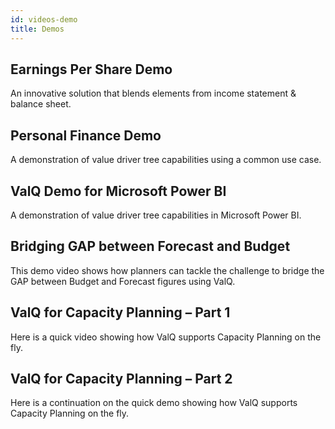 ```yaml
---
id: videos-demo
title: Demos
---
```



## Earnings Per Share Demo

An innovative solution that blends elements from income statement & balance sheet.

<Vimeo
  video="https://player.vimeo.com/video/274050935"
  responsive={true}
  width={640}
  height={480}
/>

## Personal Finance Demo

A demonstration of value driver tree capabilities using a common use case.

<Vimeo
  video="https://player.vimeo.com/video/277027092"
  responsive={true}
  width={640}
  height={480}
/>

## ValQ Demo for Microsoft Power BI

A demonstration of value driver tree capabilities in Microsoft Power BI.

<Vimeo
  video="https://player.vimeo.com/video/323253255"
  responsive={true}
  width={640}
  height={480}
/>

## Bridging GAP between Forecast and Budget

This demo video shows how planners can tackle the challenge to bridge the GAP between Budget and Forecast figures using ValQ.

<Vimeo
  video="https://player.vimeo.com/video/350957427"
  responsive={true}
  width={640}
  height={480}
/>

## ValQ for Capacity Planning – Part 1

Here is a quick video showing how ValQ supports Capacity Planning on the fly.

<Vimeo
  video="https://player.vimeo.com/video/353540440"
  responsive={true}
  width={640}
  height={480}
/>

## ValQ for Capacity Planning – Part 2

Here is a continuation on the quick demo showing how ValQ supports Capacity Planning on the fly.

<Vimeo
  video="https://player.vimeo.com/video/357806476"
  responsive={true}
  width={640}
  height={480}
/>

